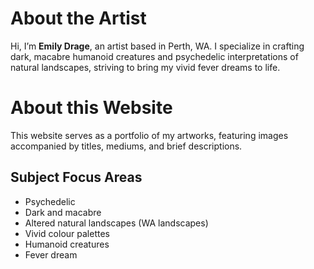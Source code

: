 # About the Artist

Hi, I’m **Emily Drage**, an artist based in Perth, WA. I specialize in crafting dark, macabre humanoid creatures and psychedelic interpretations of natural landscapes, striving to bring my vivid fever dreams to life.

# About this Website

This website serves as a portfolio of my artworks, featuring images accompanied by titles, mediums, and brief descriptions.

## Subject Focus Areas

- Psychedelic
- Dark and macabre
- Altered natural landscapes (WA landscapes)
- Vivid colour palettes
- Humanoid creatures
- Fever dream
